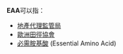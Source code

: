 '''EAA'''可以指：
*[[地產代理監管局|地產代理監管局]]
*[[歐洲田徑協會|歐洲田徑協會]]
*[[必需胺基酸|必需胺基酸]] (Essential Amino Acid)

{{disambig|Cat=三字拉丁字母缩写消歧义}}